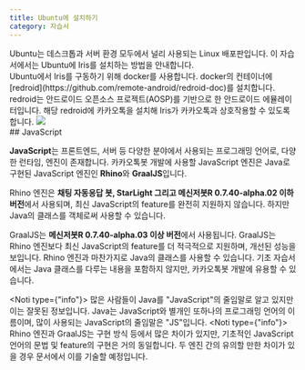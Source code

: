 ```yaml
---
title: Ubuntu에 설치하기
category: 자습서
---
```


<Section>
  Ubuntu는 데스크톱과 서버 환경 모두에서 널리 사용되는 Linux 배포판입니다. 이 자습서에서는 Ubuntu에 Iris를 설치하는 방법을 안내합니다.
</Section>
<Section>
  Ubuntu에서 Iris를 구동하기 위해 docker를 사용합니다. docker의 컨테이너에 [redroid](https://github.com/remote-android/redroid-doc)를 설치합니다. 
  redroid는 안드로이드 오픈소스 프로젝트(AOSP)를 기반으로 한 안드로이드 에뮬레이터입니다. 해당 redroid에 카카오톡을 설치해 Iris가 카카오톡과 상호작용할 수 있도록 합니다.

  <Image src="https://assets.kbotdocs.dev/learn/iris/installation/on-ubuntu/project_structure.png" />
</Section>
<Section>
  ## JavaScript

  **JavaScript**는 프론트엔드, 서버 등 다양한 분야에서 사용되는 프로그래밍 언어로, 다양한 런타임, 엔진이 존재합니다. 카카오톡봇 개발에 사용할 JavaScript 엔진은 Java로 구현된
  JavaScript 엔진인 **Rhino**와 **GraalJS**입니다.

  Rhino 엔진은 **채팅 자동응답 봇, StarLight 그리고 메신저봇R 0.7.40-alpha.02 이하 버전**에서 사용되며, 최신 JavaScript의 feature를 완전히 지원하지 않습니다. 
  하지만 Java의 클래스를 객체로써 사용할 수 있습니다.

  GraalJS는 **메신저봇R 0.7.40-alpha.03 이상 버전**에서 사용됩니다. GraalJS는 Rhino 엔진보다 최신 JavaScript의 feature를 더 적극적으로 지원하며, 개선된 성능을 보입니다. Rhino 엔진과 마찬가지로 Java의 클래스를 사용할 수 있습니다.
  기초 자습서에서는 Java 클래스를 다루는 내용을 포함하지 않지만, 카카오톡봇 개발에 유용할 수 있습니다.

  <Noti type={"info"}>
    많은 사람들이 Java를 "JavaScript"의 줄임말로 알고 있지만 이는 잘못된 정보입니다. Java는 JavaScript와 별개인 또하나의 프로그래밍 언어의 이름이며, 많이 사용되는 JavaScript의
    줄임말은 "JS"입니다.
  </Noti>
  <Noti type={"info"}>
    Rhino 엔진과 GraalJS는 구현 방식 등에서 많은 차이가 있지만, 기초적인 JavaScript 언어의 문법 및 feature의 구현은 거의 동일합니다. 두 엔진 간의 유의할 만한 차이가 있을 경우 문서에서 이를 기술할 예정입니다.
  </Noti>
</Section>